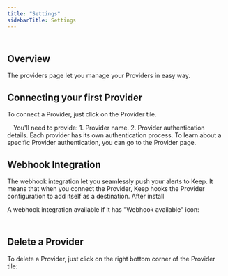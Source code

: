 ```yaml
---
title: "Settings"
sidebarTitle: Settings
---
```


<Frame
    width="100"
  height="200">
  <img height="10" src="/images/providermain.png" />
</Frame>

## Overview
The providers page let you manage your Providers in easy way.


## Connecting your first Provider
To connect a Provider, just click on the Provider tile.
<Frame
    width="100"
  height="200">
  <img height="10" src="/images/providerinstall.png" />
</Frame>
You'll need to provide:
1. Provider name.
2. Provider authentication details.
Each provider has its own authentication process. To learn about a specific Provider authentication, you can go to the Provider page.


## Webhook Integration
The webhook integration let you seamlessly push your alerts to Keep.
It means that when you connect the Provider, Keep hooks the Provider configuration to add itself as a destination.
After install

A webhook integration available if it has "Webhook available" icon:
<Frame
    width="100"
  height="200">
  <img height="10" src="/images/providerwebhook.png" />
</Frame>

## Delete a Provider
To delete a Provider, just click on the right bottom corner of the Provider tile:

<Frame
    width="100"
  height="200">
  <img height="10" src="/images/providerdelete.png" />
</Frame>
